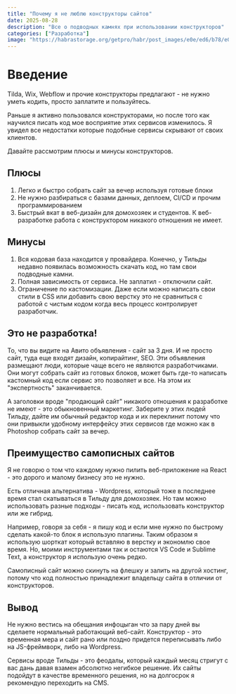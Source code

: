 ```yaml
---
title: "Почему я не люблю конструкторы сайтов"
date: 2025-08-28
description: "Все о подводных камнях при использовании конструкторов"
categories: ["Разработка"]
image: "https://habrastorage.org/getpro/habr/post_images/e0e/ed6/b78/e0eed6b7860f397be40fbf375a654e39.png"
---
```


# Введение

Tilda, Wix, Webflow и прочие конструкторы предлагают - не нужно уметь кодить, просто заплатите и пользуйтесь.

Раньше я активно пользовался конструкторами, но после того как научился писать код мое восприятие этих сервисов изменилось. Я увидел все недостатки которые подобные сервисы скрывают от своих клиентов.

Давайте рассмотрим плюсы и минусы конструкторов.

## Плюсы

1. Легко и быстро собрать сайт за вечер используя готовые блоки
2. Не нужно разбираться с базами данных, деплоем, CI/CD и прочим программированием
3. Быстрый вкат в веб-дизайн для домохозяек и студентов. К веб-разработке работа с конструктором никакого отношения не имеет.

## Минусы

1. Вся кодовая база находится у провайдера. Конечно, у Тильды недавно появилась возможность скачать код, но там свои подводные камни.
2. Полная зависимость от сервиса. Не заплатил - отключили сайт.
3. Ограничение по кастомизации. Даже если можно написать свои стили в CSS или добавить свою верстку это не сравниться с работой с чистым кодом когда весь процесс контролирует разработчик.

## Это не разработка!

То, что вы видите на Авито объявления - сайт за 3 дня. И не просто сайт, туда еще входят дизайн, копирайтинг, SEO. Эти объявления размещают люди, которые чаще всего не являются разработчиками. Они могут собрать сайт из готовых блоков, может быть где-то написать кастомный код если сервис это позволяет и все. На этом их "экспертность" заканчивается.

А заголовки вроде "продающий сайт" никакого отношения к разработке не имеют - это обыкновенный маркетинг. Заберите у этих людей Тильду, дайте им обычный редактор кода и их переклинит потому что они привыкли удобному интерфейсу этих сервисов где можно как в Photoshop собрать сайт за вечер.

## Преимущество самописных сайтов

Я не говорю о том что каждому нужно пилить веб-приложение на React - это дорого и малому бизнесу это не нужно.

Есть отличная альтернатива - Wordpress, который тоже в последнее время стал скатываться в Тильду для домохозяек. Но там можно использовать разные подходы - писать код, использовать конструктор или же гибрид.

Например, говоря за себя - я пишу код и если мне нужно по быстрому сделать какой-то блок я использую плагины. Таким образом я использую шорткат который вставляю в верстку и экономлю свое время. Но, моими инструментами так и остаются VS Code и Sublime Text, а конструктор я использую очень редко.

Самописный сайт можно скинуть на флешку и залить на другой хостинг, потому что код полностью принадлежит владельцу сайта в отличии от конструкторов.

## Вывод

Не нужно вестись на обещания инфоцыган что за пару дней вы сделаете нормальный работающий веб-сайт. Конструктор - это временная мера и сайт рано или поздно придется переписывать либо на JS-фреймворк, либо на Wordpress.

Сервисы вроде Тильды - это феодалы, который каждый месяц стригут с вас дань давая взамен абсолютно негибкое решение. Их сайты подойдут в качестве временного решения, но на долгосрок я рекомендую переходить на CMS.
